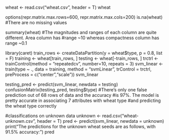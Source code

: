 
wheat <- read.csv("wheat.csv", header = T)
wheat

options(repr.matrix.max.rows=600, repr.matrix.max.cols=200)
is.na(wheat) 
#There are no missing values

summary(wheat)
#The magnitudes and ranges of each column are quite different. Area column has 
#range ~10 whereas compactness column has range ~0.1

library(caret)
train_rows <- createDataPartition(y = wheat$type, p = 0.8, list = F)
training <- wheat[train_rows, ]
testing <- wheat[-train_rows, ]
trctrl <- trainControl(method = "repeatedcv", number=10, repeats = 3)
svm_linear <- train(type ~ ., data = training, method = "svmLinear", trControl = trctrl, preProcess = c("center","scale"))
svm_linear

testing_pred <- predict(svm_linear, newdata = testing)
confusionMatrix(testing_pred, testing$type)
#There's only one false prediction out of 68 rows of data and the accuracy 
#is 97%. The model is pretty accurate in associating 7 attributes with wheat type
#and predicting the wheat type correctly

#classifications on unknown data
unknown <- read.csv("wheat-unknown.csv", header = T)
pred <- predict(svm_linear, newdata = unknown)
print("The predictions for the unknown wheat seeds are as follows, with 91.5% accuracy:")
pred
